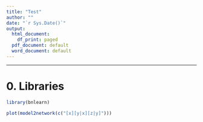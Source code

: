 ```yaml
---
title: "Test"
author: ""
date: "`r Sys.Date()`"
output:
  html_document:
    df_print: paged
  pdf_document: default
  word_document: default
---
```


------------------------------------------------------------------------

# 0. Libraries

```r
library(bnlearn)
```

```r
plot(model2network(c("[x][y|x][z|y]")))
```